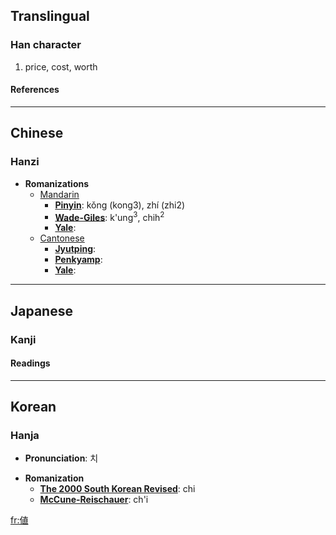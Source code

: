 {{see|值}}

==Translingual==
===Han character===
{{Han char|rad=人|as=08|sn=10|four=|canj=人十月女 (OJBV), X人十月女 (XOJBV)}}
# price, cost, worth
====References====
{{Han ref|kx=0108.150|dkj=00786|dj=0231.050|hdz=10171.081|uh=5024|ud=20516}}
----

==Chinese==
===Hanzi===


* '''Romanizations'''
** [[Mandarin]]
*** '''[[Pinyin]]''': kǒng (kong3), zhí (zhi2)
*** '''[[Wade-Giles]]''': k'ung<sup>3</sup>, chih<sup>2</sup>
*** '''[[Yale]]''': 
**[[Cantonese]]
***'''[[Jyutping]]''':
***'''[[Penkyamp]]''': 
***'''[[Yale]]''': 


----
==Japanese==
===Kanji===

{{ja-kanji|grade=|rs=人08}}
====Readings====
{{ja-readings|on=[[ち]] (chi), [[ちょく]] (choku)|kun=[[ね]] (ne), [[あたい]] (atai), [[あう]] (au)}}


----
==Korean==
===Hanja===

* '''Pronunciation''': 치

* '''Romanization'''
** '''[[The 2000 South Korean Revised Romanization|The 2000 South Korean Revised]]''': chi
** '''[[McCune-Reischauer]]''': ch'i


[[fr:値]]